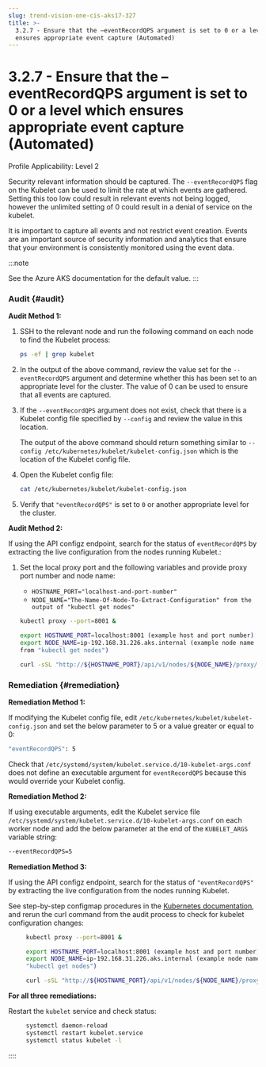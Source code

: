 ```yaml
---
slug: trend-vision-one-cis-aks17-327
title: >-
  3.2.7 - Ensure that the –eventRecordQPS argument is set to 0 or a level which
  ensures appropriate event capture (Automated)
---
```

# 3.2.7 - Ensure that the –eventRecordQPS argument is set to 0 or a level which ensures appropriate event capture (Automated)

Profile Applicability: Level 2

Security relevant information should be captured. The `--eventRecordQPS` flag on the Kubelet can be used to limit the rate at which events are gathered. Setting this too low could result in relevant events not being logged, however the unlimited setting of 0 could result in a denial of service on the kubelet.

It is important to capture all events and not restrict event creation. Events are an important source of security information and analytics that ensure that your environment is consistently monitored using the event data.

:::note

See the Azure AKS documentation for the default value.
:::

### Audit {#audit}

**Audit Method 1:**

1.  SSH to the relevant node and run the following command on each node to find the Kubelet process:

    ```bash
    ps -ef | grep kubelet
    ```

2.  In the output of the above command, review the value set for the `--eventRecordQPS` argument and determine whether this has been set to an appropriate level for the cluster. The value of 0 can be used to ensure that all events are captured.

3.  If the `--eventRecordQPS` argument does not exist, check that there is a Kubelet config file specified by `--config` and review the value in this location.

    The output of the above command should return something similar to `--config /etc/kubernetes/kubelet/kubelet-config.json` which is the location of the Kubelet config file.

4.  Open the Kubelet config file:

    ```bash
    cat /etc/kubernetes/kubelet/kubelet-config.json
    ```

5.  Verify that `"eventRecordQPS"` is set to `0` or another appropriate level for the cluster.

**Audit Method 2:**

If using the API configz endpoint, search for the status of `eventRecordQPS` by extracting the live configuration from the nodes running Kubelet.:

1.  Set the local proxy port and the following variables and provide proxy port number and node name:

    - `HOSTNAME_PORT="localhost-and-port-number"`
    - `NODE_NAME="The-Name-Of-Node-To-Extract-Configuration" from the output of "kubectl get nodes"`

    ```bash
    kubectl proxy --port=8001 &

    export HOSTNAME_PORT=localhost:8001 (example host and port number)
    export NODE_NAME=ip-192.168.31.226.aks.internal (example node name
    from "kubectl get nodes")

    curl -sSL "http://${HOSTNAME_PORT}/api/v1/nodes/${NODE_NAME}/proxy/configz"
    ```

### Remediation {#remediation}

**Remediation Method 1:**

If modifying the Kubelet config file, edit `/etc/kubernetes/kubelet/kubelet-config.json` and set the below parameter to 5 or a value greater or equal to 0:

```bash
"eventRecordQPS": 5
```

Check that `/etc/systemd/system/kubelet.service.d/10-kubelet-args.conf` does not define an executable argument for `eventRecordQPS` because this would override your Kubelet config.

**Remediation Method 2:**

If using executable arguments, edit the Kubelet service file `/etc/systemd/system/kubelet.service.d/10-kubelet-args.conf` on each worker node and add the below parameter at the end of the `KUBELET_ARGS` variable string:

```bash
--eventRecordQPS=5
```

**Remediation Method 3:**

If using the API configz endpoint, search for the status of `"eventRecordQPS"` by extracting the live configuration from the nodes running Kubelet.

See step-by-step configmap procedures in the [Kubernetes documentation](https://kubernetes.io/docs/home/), and rerun the curl command from the audit process to check for kubelet configuration changes:

```bash
     kubectl proxy --port=8001 &

     export HOSTNAME_PORT=localhost:8001 (example host and port number)
     export NODE_NAME=ip-192.168.31.226.aks.internal (example node name from
     "kubectl get nodes")

     curl -sSL "http://${HOSTNAME_PORT}/api/v1/nodes/${NODE_NAME}/proxy/configz"

```

**For all three remediations:**

Restart the `kubelet` service and check status:

```bash
     systemctl daemon-reload
     systemctl restart kubelet.service
     systemctl status kubelet -l

```
::::
